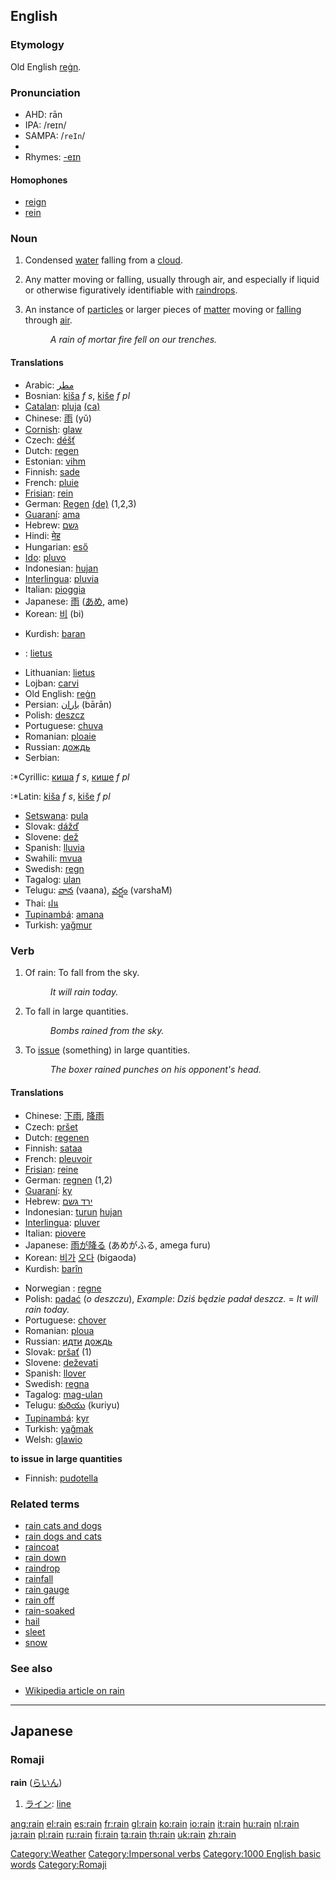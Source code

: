==English==
===Etymology===
Old English [[regn|reġn]].

===Pronunciation===
*AHD: rān
*IPA: /reɪn/
*SAMPA: /<tt>reIn</tt>/
*{{audio|en-us-rain.ogg|Audio (US)}}
*Rhymes: [[Rhymes:English:-eɪn|-eɪn]]
====Homophones====
*[[reign]]
*[[rein]]

===Noun===
{{en-noun|rain|rains}}
#[[Category:Weather]] {{uncountable}} Condensed [[water]] falling from a [[cloud]].
#{{uncountable}} {{figurative}} Any matter moving or falling, usually through air, and especially if liquid or otherwise figuratively identifiable with [[raindrop]]s.
#{{countable}} {{figurative}} An instance of [[particle]]s or larger pieces of [[matter]] moving or [[fall]]ing through [[air]].
#:''A rain of mortar fire fell on our trenches.''
====Translations====
{{top}}
*Arabic: [[مطر]]
*Bosnian: [[kiša]] ''f s'', [[kiše]] ''f pl''
*[[Catalan]]: [[pluja]] {{f}} [[:ca:pluja|(ca)]]
*Chinese: [[雨]] (yǔ)
*[[Cornish]]: [[glaw]]
*Czech: [[déšť]] {{m}}
*Dutch: [[regen]] {{m}}
*Estonian: [[vihm]]
*Finnish: [[sade]]
*French: [[pluie]] {{f}}
*[[Frisian]]: [[rein]]
*German: [[Regen]] {{m}} [[:de:Regen|(de)]] (1,2,3)
*[[Guaraní]]: [[ama]]
*Hebrew: [[גשם]] {{m}}
*Hindi: [[मेह]]
*Hungarian: [[eső]]
*[[w:Ido|Ido]]: [[pluvo]]
*Indonesian: [[hujan]]
*[[Interlingua]]: [[pluvia]]
*Italian: [[pioggia]] {{f}}
*Japanese: [[雨]] ([[あめ]], ame)
*Korean: [[비]] (bi)
{{mid}}
*Kurdish: [[baran]]
*{{lv}}: [[lietus]] {{m}}
*Lithuanian: [[lietus]] {{m}}
*Lojban: [[carvi]]
*Old English: [[regn|reġn]]
*Persian: [[باران]] (bārān)
*Polish: [[deszcz]] {{m}}
*Portuguese: [[chuva]] {{f}}
*Romanian: [[ploaie]] {{f}}
*Russian: [[дождь]]
*Serbian:
:*Cyrillic: [[киша]] ''f s'', [[кише]] ''f pl''
:*Latin: [[kiša]] ''f s'', [[kiše]] ''f pl''
*[[Setswana]]: [[pula]]
*Slovak: [[dážď]] {{m}}
*Slovene: [[dež]] {{m}}
*Spanish: [[lluvia]] {{f}}
*Swahili: [[mvua]]
*Swedish: [[regn]]
*Tagalog: [[ulan]]
*Telugu: [[వాన]] (vaana), [[వర్షం]] (varshaM)
*Thai: [[ฝน]]
*[[Tupinambá]]: [[amana]]
*Turkish: [[yağmur]]
{{bottom}}

===Verb===
{{en-verb|rain|rains|rained|raining}}
#{{avalent}} Of rain: To fall from the sky.
#:''It will rain today.''
#{{intransitive}} To fall in large quantities.
#:''Bombs rained from the sky.''
#{{transitive}} To [[issue]] (something) in large quantities.
#:''The boxer rained punches on his opponent's head.''

====Translations====
{{top}}
*Chinese: [[下雨]], [[降雨]]
*Czech: [[pršet]]
*Dutch: [[regenen]]
*Finnish: [[sataa]]
*French: [[pleuvoir]]
*[[Frisian]]: [[reine]]
*German: [[regnen]] (1,2)
*[[Guaraní]]: [[ky]]
*Hebrew: [[ירד גשם]] 
*Indonesian: [[turun]] [[hujan]]
*[[Interlingua]]: [[pluver]]
*Italian: [[piovere]]
*Japanese: [[雨]]が[[降る]] (あめがふる, amega furu)
*Korean: [[비]]가 [[오다]] (bigaoda)
*Kurdish: [[barîn]]
{{mid}}
*Norwegian<!--do not wikify-->: [[regne]]
*Polish: [[padać]] (''o deszczu''), ''Example'': ''Dziś będzie padał deszcz.'' = ''It will rain today.''
*Portuguese: [[chover]]
*Romanian: [[ploua]] {{f}}
*Russian: [[идти]] [[дождь]]
*Slovak: [[pršať]] (1)
*Slovene: [[deževati]]
*Spanish: [[llover]]
*Swedish: [[regna]]
*Tagalog: [[mag-ulan]]
*Telugu: [[కురియు]] (kuriyu)
*[[Tupinambá]]: [[kyr]]
*Turkish: [[yağmak]]
*Welsh: [[glawio]]
{{bottom}}

'''to issue in large quantities'''
{{top}}
*Finnish: [[pudotella]]
{{mid}}
{{bottom}}

===Related terms===
*[[rain cats and dogs]]
*[[rain dogs and cats]]
*[[raincoat]]
*[[rain down]]
*[[raindrop]]
*[[rainfall]]
*[[rain gauge]]
*[[rain off]] <!--be cancelled because of rain-->
*[[rain-soaked]]
*[[hail]]
*[[sleet]]
*[[snow]]

===See also===
*[[w:Rain|Wikipedia article on rain]]

[[Category:Impersonal verbs]]
[[Category:1000 English basic words]]

----
==Japanese==
===Romaji===
[[Category:Romaji]]
'''rain''' ([[らいん]])
#[[ライン]]: [[line]]

[[ang:rain]]
[[el:rain]]
[[es:rain]]
[[fr:rain]]
[[gl:rain]]
[[ko:rain]]
[[io:rain]]
[[it:rain]]
[[hu:rain]]
[[nl:rain]]
[[ja:rain]]
[[pl:rain]]
[[ru:rain]]
[[fi:rain]]
[[ta:rain]]
[[th:rain]]
[[uk:rain]]
[[zh:rain]]
